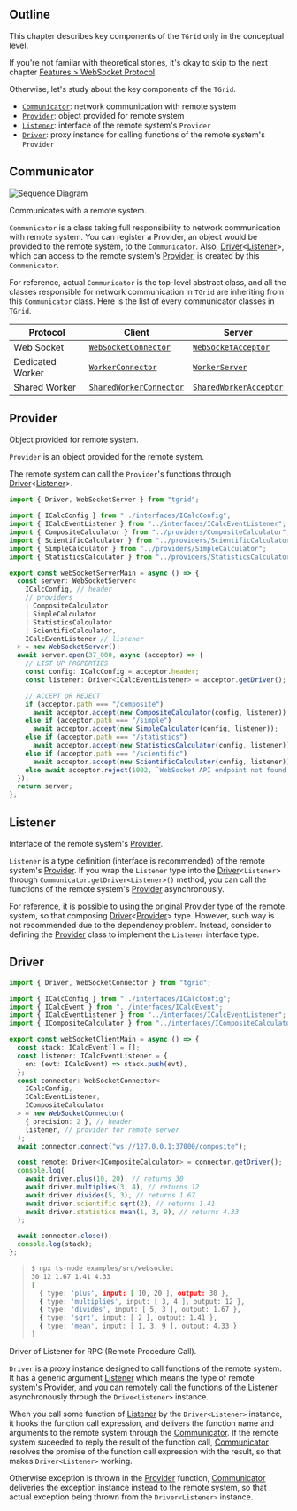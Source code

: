 
## Outline
This chapter describes key components of the `TGrid` only in the conceptual level.

If you're not familar with theoretical stories, it's okay to skip to the next chapter [Features > WebSocket Protocol](./websocket).

Otherwise, let's study about the key components of the `TGrid`.

  - [`Communicator`](#communicator): network communication with remote system
  - [`Provider`](#provider): object provided for remote system
  - [`Listener`](#listener): interface of the remote system's `Provider`
  - [`Driver`](#driver): proxy instance for calling functions of the remote system's `Provider`




## Communicator
![Sequence Diagram](/images/diagrams/sequence.png)

Communicates with a remote system.

`Communicator` is a class taking full responsibility to network communication with remote system. You can register a Provider, an object would be provided to the remote system, to the `Communicator`. Also, [Driver](#driver)\<[Listener](#listener)\>, which can access to the remote system's [Provider](#provider), is created by this `Communicator`.

For reference, actual `Communicator` is the top-level abstract class, and all the classes responsible for network communication in `TGrid` are inheriting from this `Communicator` class. Here is the list of every communicator classes in `TGrid`.

Protocol | Client | Server
---------|--------|--------
Web Socket | [`WebSocketConnector`](./websocket/#websocketconnector) | [`WebSocketAcceptor`](./websocket/#websocketacceptor)
Dedicated Worker | [`WorkerConnector`](./worker/#workerconnector) | [`WorkerServer`](./worker/#workerserver)
Shared Worker | [`SharedWorkerConnector`](./worker/#sharedworkerconnector) | [`SharedWorkerAcceptor`](./worker/#sharedworkeracceptor)




## Provider
Object provided for remote system.

`Provider` is an object provided for the remote system.

The remote system can call the `Provider`'s functions through [Driver](#driver)\<[Listener](#listener)\>.

```typescript filename="examples/websocket/server.ts" showLineNumbers
import { Driver, WebSocketServer } from "tgrid";

import { ICalcConfig } from "../interfaces/ICalcConfig";
import { ICalcEventListener } from "../interfaces/ICalcEventListener";
import { CompositeCalculator } from "../providers/CompositeCalculator";
import { ScientificCalculator } from "../providers/ScientificCalculator";
import { SimpleCalculator } from "../providers/SimpleCalculator";
import { StatisticsCalculator } from "../providers/StatisticsCalculator";

export const webSocketServerMain = async () => {
  const server: WebSocketServer<
    ICalcConfig, // header
    // providers
    | CompositeCalculator
    | SimpleCalculator
    | StatisticsCalculator
    | ScientificCalculator,
    ICalcEventListener // listener
  > = new WebSocketServer();
  await server.open(37_000, async (acceptor) => {
    // LIST UP PROPERTIES
    const config: ICalcConfig = acceptor.header;
    const listener: Driver<ICalcEventListener> = acceptor.getDriver();

    // ACCEPT OR REJECT
    if (acceptor.path === "/composite")
      await acceptor.accept(new CompositeCalculator(config, listener));
    else if (acceptor.path === "/simple")
      await acceptor.accept(new SimpleCalculator(config, listener));
    else if (acceptor.path === "/statistics")
      await acceptor.accept(new StatisticsCalculator(config, listener));
    else if (acceptor.path === "/scientific")
      await acceptor.accept(new ScientificCalculator(config, listener));
    else await acceptor.reject(1002, `WebSocket API endpoint not found.`);
  });
  return server;
};
```



## Listener
Interface of the remote system's [Provider](#provider).

`Listener` is a type definition (interface is recommended) of the remote system's [Provider](#provider). If you wrap the `Listener` type into the [Driver](#driver)\<`Listener`\> through `Communicator.getDriver<Listener>()` method, you can call the functions of the remote system's [Provider](#provider) asynchronously.

For reference, it is possible to using the original [Provider](#provider) type of the remote system, so that composing [Driver](#driver)\<[Provider](#provider)\> type. However, such way is not recommended due to the dependency problem. Instead, consider to defining the [Provider](#provider) class to implement the `Listener` interface type.




## Driver
```typescript filename="examples/websocket/client.ts" showLineNumbers
import { Driver, WebSocketConnector } from "tgrid";

import { ICalcConfig } from "../interfaces/ICalcConfig";
import { ICalcEvent } from "../interfaces/ICalcEvent";
import { ICalcEventListener } from "../interfaces/ICalcEventListener";
import { ICompositeCalculator } from "../interfaces/ICompositeCalculator";

export const webSocketClientMain = async () => {
  const stack: ICalcEvent[] = [];
  const listener: ICalcEventListener = {
    on: (evt: ICalcEvent) => stack.push(evt),
  };
  const connector: WebSocketConnector<
    ICalcConfig,
    ICalcEventListener,
    ICompositeCalculator
  > = new WebSocketConnector(
    { precision: 2 }, // header
    listener, // provider for remote server
  );
  await connector.connect("ws://127.0.0.1:37000/composite");

  const remote: Driver<ICompositeCalculator> = connector.getDriver();
  console.log(
    await driver.plus(10, 20), // returns 30
    await driver.multiplies(3, 4), // returns 12
    await driver.divides(5, 3), // returns 1.67
    await driver.scientific.sqrt(2), // returns 1.41
    await driver.statistics.mean(1, 3, 9), // returns 4.33
  );

  await connector.close();
  console.log(stack);
};
```

> ```bash filename="console"
> $ npx ts-node examples/src/websocket
> 30 12 1.67 1.41 4.33
> [
>   { type: 'plus', input: [ 10, 20 ], output: 30 },
>   { type: 'multiplies', input: [ 3, 4 ], output: 12 },
>   { type: 'divides', input: [ 5, 3 ], output: 1.67 },
>   { type: 'sqrt', input: [ 2 ], output: 1.41 },
>   { type: 'mean', input: [ 1, 3, 9 ], output: 4.33 }
> ]
> ```

Driver of Listener for RPC (Remote Procedure Call).

`Driver` is a proxy instance designed to call functions of the remote system. It has a generic argument [Listener](#listener) which means the type of remote system's [Provider](#provider), and you can remotely call the functions of the [Listener](#listener) asynchronously through the `Drive<Listener>` instance.

When you call some function of [Listener](#listener) by the `Driver<Listener>` instance, it hooks the function call expression, and delivers the function name and arguments to the remote system through the [Communicator](#communicator). If the remote system suceeded to reply the result of the function call, [Communicator](#communicator) resolves the promise of the function call expression with the result, so that makes `Driver<Listener>` working.

Otherwise exception is thrown in the [Provider](#provider) function, [Communicator](#communicator) deliveries the exception instance instead to the remote system, so that actual exception being thrown from the `Driver<Listener>` instance.